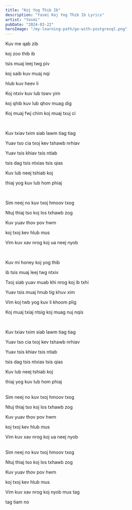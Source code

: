 ```yaml
---
title: "Koj Yog Thib Ib"
description: "Yasmi Koj Yog Thib Ib Lyrics"
artist: "Yasmi"
pubDate: "2024-03-22"
heroImage: "/my-learning-path/go-with-postgresql.png"
---
```


Kuv me qab zib

koj zoo thib ib

tsis muaj leej twg piv

koj saib kuv muaj nqi

hlub kuv heev li

Koj ntxiv kuv lub tswv yim

koj qhib kuv lub qhov muag dig

Koj muaj fwj chim koj muaj txuj ci

<br />

Kuv txiav txim siab lawm tiag tiag

Yuav tso cia txoj kev tshawb nrhiav

Yuav tsis khiav tsis ntiab

tsis dag tsis ntxias tsis qias

Kuv lub neej tshiab koj

thiaj yog kuv lub hom phiaj

<br />

Sim neej no kuv txoj hmoov txog

Ntuj thiaj tso koj los txhawb zog

Kuv yuav thov pov hwm

koj txoj kev hlub mus

Vim kuv xav nrog koj ua neej nyob

<br />

Kuv mi honey koj yog thib

ib tsis muaj leej twg ntxiv

Txoj siab yuav muab khi nrog koj ib txhi

Yuav tsis muaj hnub tig khuv xim

Vim koj twb yog kuv li khoom plig

Koj muaj txiaj ntsig koj muag nuj nqis

<br />

Kuv txiav txim siab lawm tiag tiag

Yuav tso cia txoj kev tshawb nrhiav

Yuav tsis khiav tsis ntiab

tsis dag tsis ntxias tsis qias

Kuv lub neej tshiab koj

thiaj yog kuv lub hom phiaj

<br />
Sim neej no kuv txoj hmoov txog

Ntuj thiaj tso koj los txhawb zog

Kuv yuav thov pov hwm

koj txoj kev hlub mus

Vim kuv xav nrog koj ua neej nyob

<br />
Sim neej no kuv txoj hmoov txog

Ntuj thiaj tso koj los txhawb zog

Kuv yuav thov pov hwm

koj txoj kev hlub mus

Vim kuv xav nrog koj nyob mus tag

tag tiam no
